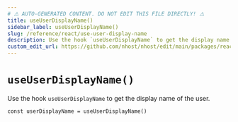 ```yaml
---
# ⚠️ AUTO-GENERATED CONTENT. DO NOT EDIT THIS FILE DIRECTLY! ⚠️
title: useUserDisplayName()
sidebar_label: useUserDisplayName()
slug: /reference/react/use-user-display-name
description: Use the hook `useUserDisplayName` to get the display name of the user.
custom_edit_url: https://github.com/nhost/nhost/edit/main/packages/react/src/hooks/user.ts#L319
---
```


# `useUserDisplayName()`

Use the hook `useUserDisplayName` to get the display name of the user.

```tsx
const userDisplayName = useUserDisplayName()
```
